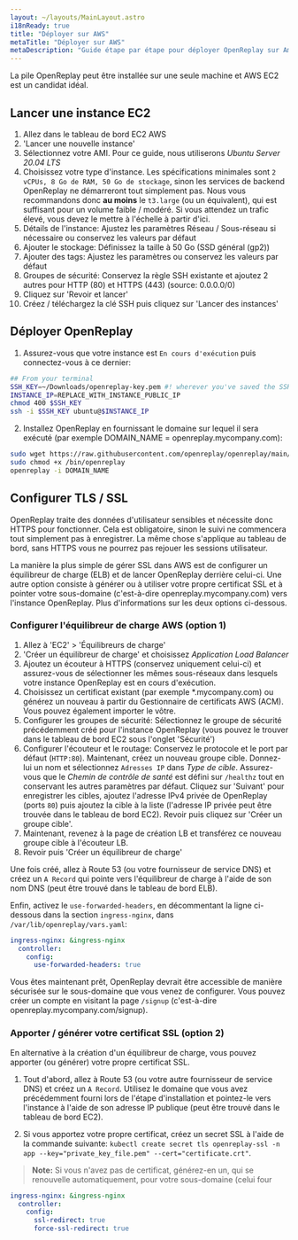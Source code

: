 ```yaml
---
layout: ~/layouts/MainLayout.astro
i18nReady: true
title: "Déployer sur AWS"
metaTitle: "Déployer sur AWS"
metaDescription: "Guide étape par étape pour déployer OpenReplay sur Amazon AWS."
---
```


<YoutubeVideo title="Regardez comment déployer OpenReplay dans votre infrastructure AWS"
  description="Si vous n'aimez pas lire, vous pouvez suivre ce tutoriel vidéo vous montrant comment déployer OpenReplay dans AWS"
  videoURL="https://www.youtube.com/watch?v=0-02jJyL4_A"
  />


La pile OpenReplay peut être installée sur une seule machine et AWS EC2 est un candidat idéal.

## Lancer une instance EC2

1. Allez dans le tableau de bord EC2 AWS
2. 'Lancer une nouvelle instance'
3. Sélectionnez votre AMI. Pour ce guide, nous utiliserons *Ubuntu Server 20.04 LTS*
4. Choisissez votre type d'instance. Les spécifications minimales sont `2 vCPUs, 8 Go de RAM, 50 Go de stockage`, sinon les services de backend OpenReplay ne démarreront tout simplement pas. Nous vous recommandons donc **au moins** le `t3.large` (ou un équivalent), qui est suffisant pour un volume faible / modéré. Si vous attendez un trafic élevé, vous devez le mettre à l'échelle à partir d'ici.
5. Détails de l'instance: Ajustez les paramètres Réseau / Sous-réseau si nécessaire ou conservez les valeurs par défaut
6. Ajouter le stockage: Définissez la taille à 50 Go (SSD général (gp2))
7. Ajouter des tags: Ajustez les paramètres ou conservez les valeurs par défaut
8. Groupes de sécurité: Conservez la règle SSH existante et ajoutez 2 autres pour HTTP (80) et HTTPS (443) (source: 0.0.0.0/0)
9. Cliquez sur 'Revoir et lancer'
10. Créez / téléchargez la clé SSH puis cliquez sur 'Lancer des instances'

## Déployer OpenReplay

1. Assurez-vous que votre instance est `En cours d'exécution` puis connectez-vous à ce dernier:


```bash
## From your terminal
SSH_KEY=~/Downloads/openreplay-key.pem #! wherever you've saved the SSH key
INSTANCE_IP=REPLACE_WITH_INSTANCE_PUBLIC_IP
chmod 400 $SSH_KEY
ssh -i $SSH_KEY ubuntu@$INSTANCE_IP
```


2. Installez OpenReplay en fournissant le domaine sur lequel il sera exécuté (par exemple DOMAIN_NAME = openreplay.mycompany.com):


```bash
sudo wget https://raw.githubusercontent.com/openreplay/openreplay/main/scripts/helmcharts/openreplay-cli -O /bin/openreplay 
sudo chmod +x /bin/openreplay
openreplay -i DOMAIN_NAME
```


## Configurer TLS / SSL

OpenReplay traite des données d'utilisateur sensibles et nécessite donc HTTPS pour fonctionner. Cela est obligatoire, sinon le suivi ne commencera tout simplement pas à enregistrer. La même chose s'applique au tableau de bord, sans HTTPS vous ne pourrez pas rejouer les sessions utilisateur.

La manière la plus simple de gérer SSL dans AWS est de configurer un équilibreur de charge (ELB) et de lancer OpenReplay derrière celui-ci. Une autre option consiste à générer ou à utiliser votre propre certificat SSL et à pointer votre sous-domaine (c'est-à-dire openreplay.mycompany.com) vers l'instance OpenReplay. Plus d'informations sur les deux options ci-dessous.

### Configurer l'équilibreur de charge AWS (option 1)

1. Allez à 'EC2' > 'Équilibreurs de charge'
2. 'Créer un équilibreur de charge' et choisissez *Application Load Balancer*
3. Ajoutez un écouteur à HTTPS (conservez uniquement celui-ci) et assurez-vous de sélectionner les mêmes sous-réseaux dans lesquels votre instance OpenReplay est en cours d'exécution.
4. Choisissez un certificat existant (par exemple *.mycompany.com) ou générez un nouveau à partir du Gestionnaire de certificats AWS (ACM). Vous pouvez également importer le vôtre.
5. Configurer les groupes de sécurité: Sélectionnez le groupe de sécurité précédemment créé pour l'instance OpenReplay (vous pouvez le trouver dans le tableau de bord EC2 sous l'onglet 'Sécurité')
6. Configurer l'écouteur et le routage: Conservez le protocole et le port par défaut (`HTTP:80`). Maintenant, créez un nouveau groupe cible. Donnez-lui un nom et sélectionnez `Adresses IP` dans *Type de cible*. Assurez-vous que le *Chemin de contrôle de santé* est défini sur `/healthz` tout en conservant les autres paramètres par défaut. Cliquez sur 'Suivant' pour enregistrer les cibles, ajoutez l'adresse IPv4 privée de OpenReplay (ports `80`) puis ajoutez la cible à la liste (l'adresse IP privée peut être trouvée dans le tableau de bord EC2). Revoir puis cliquez sur 'Créer un groupe cible'.
7. Maintenant, revenez à la page de création LB et transférez ce nouveau groupe cible à l'écouteur LB.
8. Revoir puis 'Créer un équilibreur de charge'

Une fois créé, allez à Route 53 (ou votre fournisseur de service DNS) et créez un `A Record` qui pointe vers l'équilibreur de charge à l'aide de son nom DNS (peut être trouvé dans le tableau de bord ELB).

Enfin, activez le `use-forwarded-headers`, en décommentant la ligne ci-dessous dans la section `ingress-nginx`, dans `/var/lib/openreplay/vars.yaml`:


```yaml
ingress-nginx: &ingress-nginx
  controller:
    config:
      use-forwarded-headers: true
```


Vous êtes maintenant prêt, OpenReplay devrait être accessible de manière sécurisée sur le sous-domaine que vous venez de configurer. Vous pouvez créer un compte en visitant la page `/signup` (c'est-à-dire openreplay.mycompany.com/signup).

### Apporter / générer votre certificat SSL (option 2)

En alternative à la création d'un équilibreur de charge, vous pouvez apporter (ou générer) votre propre certificat SSL.

1. Tout d'abord, allez à Route 53 (ou votre autre fournisseur de service DNS) et créez un `A Record`. Utilisez le domaine que vous avez précédemment fourni lors de l'étape d'installation et pointez-le vers l'instance à l'aide de son adresse IP publique (peut être trouvé dans le tableau de bord EC2).

2. Si vous apportez votre propre certificat, créez un secret SSL à l'aide de la commande suivante: `kubectl create secret tls openreplay-ssl -n app --key="private_key_file.pem" --cert="certificate.crt"`.

> **Note:** Si vous n'avez pas de certificat, générez-en un, qui se renouvelle automatiquement, pour votre sous-domaine (celui four
```yaml
ingress-nginx: &ingress-nginx
  controller:
    config:
      ssl-redirect: true
      force-ssl-redirect: true
```
